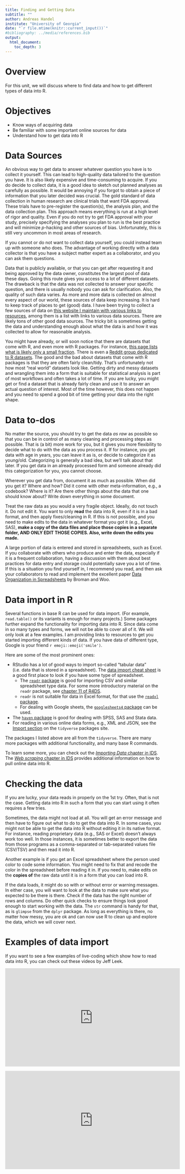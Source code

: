 ```yaml
---
title: Finding and Getting Data
subtitle: ""
author: Andreas Handel
institute: "University of Georgia"
date: "`r file.mtime(knitr::current_input())`"
#bibliography: ../media/references.bib
output: 
  html_document:
    toc_depth: 3
---
```




# Overview

For this unit, we will discuss where to find data and how to get different types of data into R.


# Objectives

* Know ways of acquiring data
* Be familiar with some important online sources for data
* Understand how to get data into R


# Data Sources

An obvious way to get data to answer whatever question you have is to collect it yourself. This can lead to high-quality data tailored to the question you have. It is also likely expensive and time-consuming to acquire. If you do decide to collect data, it is a good idea to sketch out planned analyses as carefully as possible. It would be annoying if you forgot to obtain a piece of information that you later decided was crucial. The gold standard of data collection in human research are clinical trials that want FDA approval. These trials have to pre-register the question(s), the analysis plan, and the data collection plan. This approach means everything is run at a high level of rigor and quality. Even if you do not try to get FDA approval with your study, precisely specifying the analyses you plan to run is the best practice and will minimize *p*-hacking and other sources of bias. Unfortunately, this is still very uncommon in most areas of research.

If you cannot or do not want to collect data yourself, you could instead team up with someone who does. The advantage of working directly with a data collector is that you have a subject matter expert as a collaborator, and you can ask them questions. 

Data that is publicly available, or that you can get after requesting it and being approved by the data owner, constitutes the largest pool of data these days. Going this route gives you access to a lot of different datasets. The drawback is that the data was not collected to answer your specific question, and there is usually nobody you can ask for clarification. Also, the quality of such data varies. As more and more data is collected on almost every aspect of our world, these sources of data keep increasing. It is hard to keep track of places to get (good) data. I have been trying to collect a few sources of data on [this website I maintain with various links to resources](https://andreashandel.github.io/research-and-teaching-resources/), among them is a list with links to various data sources. There are likely tons of other good data sources. The tricky bit is sometimes getting the data and understanding enough about what the data is and how it was collected to allow for reasonable analysis.

You might have already, or will soon notice that there are datasets that come with R, and even more with R packages. For instance, [this page lists what is likely only a small fraction](https://vincentarelbundock.github.io/Rdatasets/datasets.html). There is even a [Reddit group dedicated to R datasets](https://www.reddit.com/r/datasets/). The good and the bad about datasets that come with R packages is that they are often fairly clean/tidy. That's unfortunately not how most "real world" datasets look like. Getting dirty and messy datasets and wrangling them into a form that is suitable for statistical analysis is part of most workflows and often takes a lot of time. If you are lucky, you might get or find a dataset that is already fairly clean and use it to answer an actual question of interest. Most of the time however, this does not happen and you need to spend a good bit of time getting your data into the right shape.



# Data to-dos

No matter the source, you should try to get the data _as raw_ as possible so that you can be in control of as many cleaning and processing steps as possible. That is (a bit) more work for you, but it gives you more flexibility to decide what to do with the data as you process it. If for instance, you get data with age in years, you can leave it as is, or decide to categorize it as young/old. Categorizing is generally a bad idea, but we'll talk about that later. If you get data in an already processed form and someone already did this categorization for you, you cannot choose.

Wherever you get data from, document it as much as possible. When did you get it? Where and how? Did it come with other meta-information, e.g., a codebook? Where is it? Are there other things about the data that one should know about? Write down everything in some document. 

Treat the raw data as you would a very fragile object. Ideally, do not touch it. Do not edit it. You want to only __read__ the data into R, even if it is in a bad format, and then apply fixes/cleaning in R. If this is not possible, and you need to make edits to the data in whatever format you got it (e.g., Excel, SAS), __make a copy of the data files and place those copies in a separate folder, AND ONLY EDIT THOSE COPIES. Also, write down the edits you made.__

A large portion of data is entered and stored in spreadsheets, such as Excel. If you collaborate with others who produce and enter the data, especially if it is a frequent collaboration, having a discussion with them about best practices for data entry and storage could potentially save you a lot of time. If this is a situation you find yourself in, I recommend you read, and then ask your collaborators to read and implement the excellent paper [Data Organization in Spreadsheets](./media/broman18amstat.pdf) by Broman and Woo.


# Data import in R

Several functions in base R can be used for data import. (For example, `read.table()` or its variants is enough for many projects.) Some packages further expand the functionality for importing data into R. Since data come in so many types and forms, we will not be able to cover all of it. We will only look at a few examples. I am providing links to resources to get you started importing different kinds of data. If you have data of different type, Google is your friend `r emoji::emoji('smile')`.

Here are some of the most prominent ones:

* RStudio has a lot of good ways to import so-called "tabular data" (i.e. data that is stored in a spreadsheet). The [data import cheat sheet](https://github.com/rstudio/cheatsheets/blob/master/data-import.pdf) is a good first place to look if you have some type of spreadsheet.
  * The [`readr` package](https://readr.tidyverse.org/index.html) is good for importing CSV and similar spreadsheet type data. For some more introductory material on the `readr` package, see [chapter 11 of R4DS](https://r4ds.had.co.nz/data-import.html).
  * `readr` is not suitable for data in Excel format, for that use the [`readxl` package](https://readxl.tidyverse.org/).
  * For dealing with Google sheets, the [`googlesheets4` package](https://googlesheets4.tidyverse.org/) can be used. 
* The [`haven` package](https://haven.tidyverse.org/) is good for dealing with SPSS, SAS and Stata data.
* For reading in various online data forms, e.g., XML and JSON, see the [Import section](https://www.tidyverse.org/packages/) on the `tidyverse` packages site.

The packages I listed above are all from the `tidyverse`. There are many more packages with additional functionality, and many base R commands.


To learn some more, you can check out the [_Importing Data_ chapter in IDS](https://rafalab.github.io/dsbook/importing-data.html). The [_Web scraping_ chapter in IDS](https://rafalab.github.io/dsbook/web-scraping.html) provides additional information on how to pull online data into R. 




# Checking the data
If you are lucky, your data reads in properly on the 1st try. Often, that is not the case. Getting data into R in such a form that you can start using it often requires a few tries. 

Sometimes, the data might not load at all. You will get an error message and then have to figure out what to do to get the data into R. In some cases, you might not be able to get the data into R without editing it in its native format. For instance, reading proprietary data (e.g., SAS or Excel) doesn't always work too well. In those instances, it is sometimes better to export the data from those programs as a comma-separated or tab-separated values file (CSV/TSV) and then read it into R.

Another example is if you get an Excel spreadsheet where the person used color to code some information. You might need to fix that and recode the color in the spreadsheet before reading it in. If you need to, make edits on the __copies of__ the raw data until it is in a form that you can load into R.


If the data loads, it might do so with or without error or warning messages. In either case, you will want to look at the data to make sure what you expected to be there is there. Check if the data has the right number of rows and columns. Do other quick checks to ensure things look good enough to start working with the data. The `str` command is handy for that, as is `glimpse` from the `dplyr` package. As long as everything is there, no matter how messy, you are ok and can now use R to clean up and explore the data, which we will cover next.



# Examples of data import

If you want to see a few examples of live-coding which show how to read data into R, you can check out these videos by Jeff Leek. 

<p>
<iframe width="560" height="315" src="https://www.youtube.com/embed/z7pOxe6dDG0" frameborder="0" allowfullscreen></iframe>
</p>


<p>
<iframe width="560" height="315" src="https://www.youtube.com/embed/7lE7lzwC_NY" frameborder="0" allowfullscreen></iframe>
</p>
